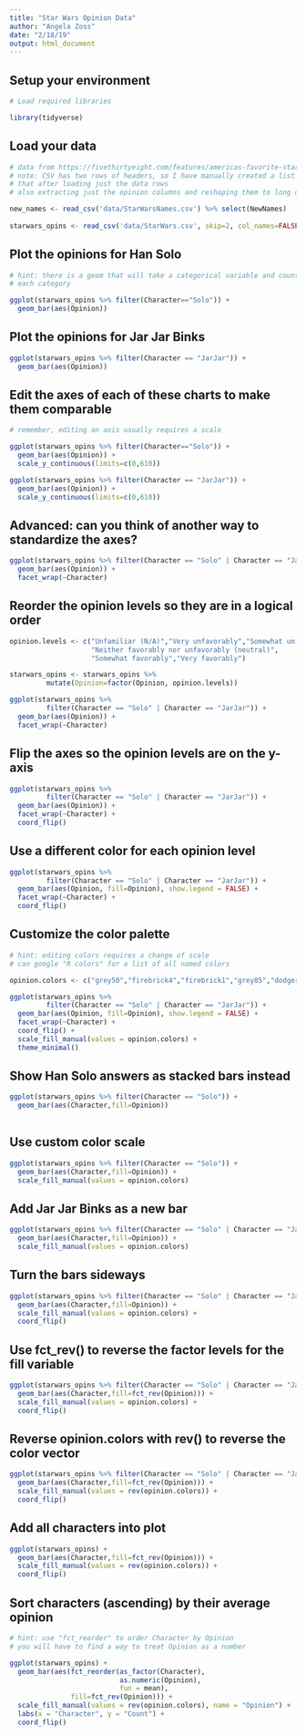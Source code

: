 ```yaml
---
title: "Star Wars Opinion Data"
author: "Angela Zoss"
date: "2/18/19"
output: html_document
---
```


## Setup your environment

```r

# Load required libraries

library(tidyverse)

```

## Load your data

```r

# data from https://fivethirtyeight.com/features/americas-favorite-star-wars-movies-and-least-favorite-characters/
# note: CSV has two rows of headers, so I have manually created a list of headers and am adding
# that after loading just the data rows
# also extracting just the opinion columns and reshaping them to long data format

new_names <- read_csv('data/StarWarsNames.csv') %>% select(NewNames)
  
starwars_opins <- read_csv('data/StarWars.csv', skip=2, col_names=FALSE) %>% setNames(unlist(new_names)) %>% dplyr::select(RespondentID, starts_with("Opinion")) %>% gather("Character","Opinion",-RespondentID) %>% mutate(Character=sub("Opinion","",Character)) %>% na.omit()

```

## Plot the opinions for Han Solo

```r

# hint: there is a geom that will take a categorical variable and count the data points in
# each category

ggplot(starwars_opins %>% filter(Character=="Solo")) +
  geom_bar(aes(Opinion))

```

## Plot the opinions for Jar Jar Binks

```r

ggplot(starwars_opins %>% filter(Character == "JarJar")) +
  geom_bar(aes(Opinion))

```

## Edit the axes of each of these charts to make them comparable

```r

# remember, editing an axis usually requires a scale

ggplot(starwars_opins %>% filter(Character=="Solo")) +
  geom_bar(aes(Opinion)) +
  scale_y_continuous(limits=c(0,610))

ggplot(starwars_opins %>% filter(Character == "JarJar")) +
  geom_bar(aes(Opinion)) +
  scale_y_continuous(limits=c(0,610))

```

## Advanced: can you think of another way to standardize the axes?

```r

ggplot(starwars_opins %>% filter(Character == "Solo" | Character == "JarJar")) +
  geom_bar(aes(Opinion)) +
  facet_wrap(~Character)

```

## Reorder the opinion levels so they are in a logical order

```r

opinion.levels <- c("Unfamiliar (N/A)","Very unfavorably","Somewhat unfavorably",
                    "Neither favorably nor unfavorably (neutral)",
                    "Somewhat favorably","Very favorably")

starwars_opins <- starwars_opins %>% 
         mutate(Opinion=factor(Opinion, opinion.levels))

ggplot(starwars_opins %>% 
         filter(Character == "Solo" | Character == "JarJar")) +
  geom_bar(aes(Opinion)) +
  facet_wrap(~Character)

```

## Flip the axes so the opinion levels are on the y-axis

```r

ggplot(starwars_opins %>% 
         filter(Character == "Solo" | Character == "JarJar")) +
  geom_bar(aes(Opinion)) +
  facet_wrap(~Character) +
  coord_flip()

```

## Use a different color for each opinion level

```r

ggplot(starwars_opins %>% 
         filter(Character == "Solo" | Character == "JarJar")) +
  geom_bar(aes(Opinion, fill=Opinion), show.legend = FALSE) +
  facet_wrap(~Character) +
  coord_flip()

```

## Customize the color palette

```r

# hint: editing colors requires a change of scale
# can google "R colors" for a list of all named colors

opinion.colors <- c("grey50","firebrick4","firebrick1","grey85","dodgerblue1","dodgerblue4")

ggplot(starwars_opins %>% 
         filter(Character == "Solo" | Character == "JarJar")) +
  geom_bar(aes(Opinion, fill=Opinion), show.legend = FALSE) +
  facet_wrap(~Character) +
  coord_flip() +
  scale_fill_manual(values = opinion.colors) +
  theme_minimal()

```

## Show Han Solo answers as stacked bars instead

```r

ggplot(starwars_opins %>% filter(Character == "Solo")) +
  geom_bar(aes(Character,fill=Opinion))
  

```

## Use custom color scale

```r

ggplot(starwars_opins %>% filter(Character == "Solo")) +
  geom_bar(aes(Character,fill=Opinion)) +
  scale_fill_manual(values = opinion.colors)

```

## Add Jar Jar Binks as a new bar

```r

ggplot(starwars_opins %>% filter(Character == "Solo" | Character == "JarJar")) +
  geom_bar(aes(Character,fill=Opinion)) +
  scale_fill_manual(values = opinion.colors)

```

## Turn the bars sideways

```r

ggplot(starwars_opins %>% filter(Character == "Solo" | Character == "JarJar")) +
  geom_bar(aes(Character,fill=Opinion)) +
  scale_fill_manual(values = opinion.colors) + 
  coord_flip()

```

## Use fct_rev() to reverse the factor levels for the fill variable

```r

ggplot(starwars_opins %>% filter(Character == "Solo" | Character == "JarJar")) +
  geom_bar(aes(Character,fill=fct_rev(Opinion))) +
  scale_fill_manual(values = opinion.colors) + 
  coord_flip()

```

## Reverse opinion.colors with rev() to reverse the color vector

```r

ggplot(starwars_opins %>% filter(Character == "Solo" | Character == "JarJar")) +
  geom_bar(aes(Character,fill=fct_rev(Opinion))) +
  scale_fill_manual(values = rev(opinion.colors)) + 
  coord_flip()


```

## Add all characters into plot

```r

ggplot(starwars_opins) +
  geom_bar(aes(Character,fill=fct_rev(Opinion))) +
  scale_fill_manual(values = rev(opinion.colors)) + 
  coord_flip()


```

## Sort characters (ascending) by their average opinion

```r

# hint: use "fct_reorder" to order Character by Opinion
# you will have to find a way to treat Opinion as a number

ggplot(starwars_opins) +
  geom_bar(aes(fct_reorder(as_factor(Character),
                           as.numeric(Opinion), 
                           fun = mean),
               fill=fct_rev(Opinion))) +
  scale_fill_manual(values = rev(opinion.colors), name = "Opinion") + 
  labs(x = "Character", y = "Count") +
  coord_flip()


```



